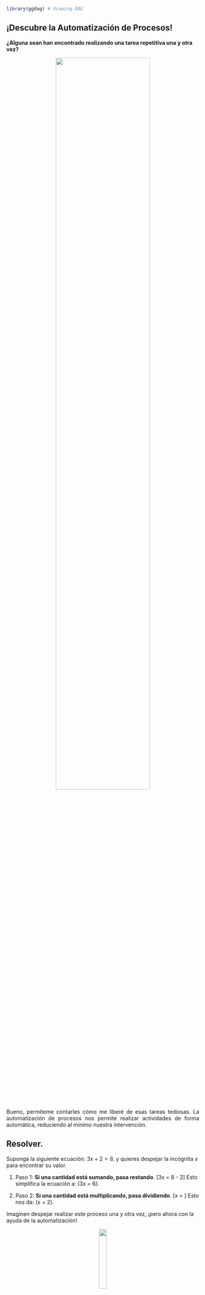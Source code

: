 
```r
library(ggdag) # drawing DAG
```


## ¡Descubre la Automatización de Procesos!

<style>
.justify {
  text-align: justify;
}
</style>


**¿Alguna sean han encontrado realizando una tarea repetitiva una y otra vez?** 

\pause

<center>
![ ](repetitivos2.jpg){ width=70% }
</center>

<style>
.justify {
  text-align: justify;
}
</style>

<div class="justify">
Bueno, permíteme contarles cómo me liberé de esas tareas tediosas. La automatización de procesos nos permite realizar actividades de forma automática, reduciendo al mínimo nuestra intervención. 
</div>

## Resolver.  

Suponga la siguiente ecuación: $3x + 2 = 8$. y quieres despejar la incógnita $x$ para encontrar su valor.


1. Paso 1: **Si una cantidad está sumando, pasa restando**.
   \[3x = 8 - 2\]
   Esto simplifica la ecuación a: \(3x = 6\).


2. Paso 2: **Si una cantidad está multiplicando, pasa dividiendo**.
   \[x = \frac{6}{3} \]
   Esto nos da: \(x = 2\).

\pause

Imaginen despejar realizar este proceso una y otra vez, ¡pero ahora con la ayuda de la automatización!

<center>
![ ](resolver_idea.jpg){ width=20% }
</center>


## Acciones que realizas de forma mecánica 

1. Tomarse un café.

2. Conducir un automóvil.

3. Escribir en un teclado.

4. Resolver sistema de ecuaciones lineales. 

5. Realizar análisis estadístico.

6. Calcular integrales definidas. 


## Diagrama de flujo. 
<center>
![Vamos por un café](diagrama_cafe.jpg){ width=70% }
</center>


## Eficiencia y creatividad van de la mano

<center>
![ ](eficiencia_creatividad.jpg){ width=40% }
</center>


<style>
.justify {
  text-align: justify;
}
</style>

<div class="justify">
La automatización nos brinda la oportunidad de liberarnos de los procesos repetitivos y mecánicos, permitiéndonos enfocarnos en actividades más creativas y estratégicas. En lugar de perder tiempo en tareas que pueden ser realizadas de manera automática, podemos emplear nuestra energía y talento en áreas que requieren nuestra atención y creatividad.
</div>

**¡La automatización es como tener un compañero de trabajo virtual que se encarga de las tareas aburridas mientras nosotros desplegamos nuestra imaginación!**


## Importancia de los indicadores socioeconómicos

<style>
.justify {
  text-align: justify;
}
</style>

<div class="justify">
Los indicadores socioeconómicos desempeñan un papel crucial en la formulación de políticas y en la evaluación del impacto de las intervenciones. Proporcionan información clave sobre la situación económica y social de un país, así como sobre la efectividad de las políticas implementadas.
</div>


## Relevancia de los Objetivos de Desarrollo Sostenible (ODS)

<style>
.justify {
  text-align: justify;
}
</style>

<div class="justify">
Los ODS establecidos por las Naciones Unidas son una guía global para promover un desarrollo sostenible en todas sus dimensiones. Para monitorear el progreso hacia estos objetivos, es crucial contar con información actualizada, precisa y desagregada a nivel geográfico y demográfico.
</div>


## Automatización de procesos de estimación

<style>
.justify {
  text-align: justify;
}
</style>

<div class="justify">
La automatización de procesos de estimación nos brinda la capacidad de generar indicadores socioeconómicos de manera eficiente, permitiendo un seguimiento más efectivo de los ODS y una toma de decisiones informada. Además, nos permite utilizar métodos de estimación de áreas pequeñas, lo que nos brinda información desagregada y focalizada para comprender las necesidades específicas de diferentes regiones y poblaciones.
</div>


## Pasos para lograr la automatización del proceso. 

### Obtención de Información Auxiliar

- Los Censos nacional. 

- Datos satelitales disponibles en la nube.

- Registros administrativos. 

### Armonización de las Bases de Datos

<style>
.justify {
  text-align: justify;
}
</style>

<div class="justify">
- Identificación y unificación de variables comunes entre el censo y las encuestas de hogares para garantizar la compatibilidad y consistencia de los datos.

- Aplicación de técnicas de validación y limpieza de datos para asegurar la integridad de la información utilizada.
</div>

## Pasos para lograr la automatización del proceso. 

### Estimación del Modelo y Validaciones

<style>
.justify {
  text-align: justify;
}
</style>

<div class="justify">
- Implementación de los modelos de área o unidad para estimar los indicadores socioeconómicos.

- Realización de validaciones y pruebas estadísticas para evaluar la calidad y el poder predictivo del modelo.
</div>
### Obtención de Estimaciones Agregadas

<style>
.justify {
  text-align: justify;
}
</style>

<div class="justify">
- Agregación de los resultados a niveles geográficos y demográficos relevantes, permitiendo una visión detallada y desagregada de los indicadores socioeconómicos.
- Aplicación de técnicas de benchmarking para ajustar las estimaciones y mejorar su precisión.
</div>

## Documentación del Proceso

<style>
.justify {
  text-align: justify;
}
</style>

<div class="justify">
- Generación automática de informes y documentos que documentan el proceso de estimación, incluyendo las metodologías utilizadas y los resultados obtenidos.
- Acceso a un archivo HTML que resume y presenta de manera clara toda la información relevante del proceso de estimación.

</div>

## Workflow Modelo de unidad
<center>
![Modelo de unidad](Workflow Modelo de unidad_page-0001.jpg){ width=50% }
</center>

[Abrir](Workflow Modelo de unidad_page-0001.jpg)


## Ejemplo 1: 

- Argentina: <https://youtu.be/f091KLQAwDk>

<center>
<iframe width="800" height="600" src="https://www.youtube.com/embed/f091KLQAwDk" frameborder="0" allow="accelerometer; autoplay; clipboard-write; encrypted-media; gyroscope; picture-in-picture" allowfullscreen></iframe>
</center>

## Ejemplo 2: 

- Brasil: <https://youtu.be/jdPlycmDJy4>

<center>
<iframe width="800" height="600" src="https://www.youtube.com/embed/jdPlycmDJy4" frameborder="0" allow="accelerometer; autoplay; clipboard-write; encrypted-media; gyroscope; picture-in-picture" allowfullscreen></iframe>
</center>


## Contribución a los Objetivos de Desarrollo Sostenible

<style>
.justify {
  text-align: justify;
}
</style>

<div class="justify">
- Desagregación de los indicadores socioeconómicos para identificar desafíos específicos en cada área geográfica y poblacional.
- Seguimiento preciso y oportuno de los ODS a nivel local y nacional, facilitando la toma de decisiones informadas y la evaluación del progreso.
</div>

## Implementación Exitosa en América Latina

<style>
.justify {
  text-align: justify;
}
</style>

<div class="justify">
- Aplicación del proceso de automatización en los 17 países de América Latina, utilizando las últimas encuestas de hogares disponibles.
- Logro de una estimación eficiente y precisa de indicadores clave, como la pobreza, la pobreza extrema y el ingreso medio.
</div>

## Beneficios de la Automatización

<style>
.justify {
  text-align: justify;
}
</style>

<div class="justify">
- Mejora en la eficiencia y la productividad al reducir la dependencia de procesos manuales y repetitivos.
- Minimización de errores humanos y mayor consistencia en los resultados, aumentando la confiabilidad de la información generada.
</div>

## Calidad de los Resultados

<style>
.justify {
  text-align: justify;
}
</style>

<div class="justify">
- Obtención de estimaciones socioeconómicas más precisas y actualizadas, brindando una visión más precisa de la realidad de cada área geográfica.
- Disponibilidad de información confiable y consistente para la toma de decisiones y la formulación de políticas efectivas.
</div>

## Desagregación de Indicadores

<style>
.justify {
  text-align: justify;
}
</style>

<div class="justify">
- Importancia de desagregar los indicadores socioeconómicos para comprender mejor las desigualdades y los retos específicos que enfrentan diferentes grupos de población.
- Uso de niveles de desagregación como área-geográfica-edad, área-geográfica-género, entre otros, para un análisis más completo.
</div>

## Contribución a los ODS

<style>
.justify {
  text-align: justify;
}
</style>

<div class="justify">
- Utilización de las estimaciones de indicadores socioeconómicos para evaluar el progreso hacia los ODS.
- Identificación de áreas y grupos poblacionales que requieren atención específica para lograr un desarrollo sostenible y equitativo.
</div>

## Oportunidades de Implementación

<style>
.justify {
  text-align: justify;
}
</style>

<div class="justify">
- Potencial de replicar el proceso de automatización en otros países y regiones, aprovechando las lecciones aprendidas y adaptándolas a contextos particulares.
- Establecimiento de un sistema de información robusto y actualizado que permita monitorear y evaluar continuamente el progreso hacia los ODS.
</div>

## Conclusiones

<style>
.justify {
  text-align: justify;
}
</style>

<div class="justify">
- La automatización del proceso de estimación de indicadores socioeconómicos ofrece beneficios significativos en términos de eficiencia, precisión y calidad de los resultados.
- Contribución clave para el seguimiento de los ODS y el impulso hacia un desarrollo sostenible y equitativo.
</div>